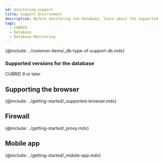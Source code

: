 ```yaml
---
id: monitoring-support
title: Support Environment
description: Before monitoring the database, learn about the supported database types.
tags:
  - CUBRID
  - Database
  - Database Monitoring
---
```


{@include: ../common-items/_db-type-of-support-db.mdx}  

### Supported versions for the database

CUBRID 9 or later

## Supporting the browser

{@include: ../getting-started/_supported-browser.mdx}

## Firewall

{@include: ../getting-started/_proxy.mdx} 

## Mobile app

{@include: ../getting-started/_mobile-app.mdx}  
